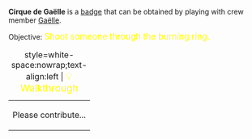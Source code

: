 '''Cirque de Gaëlle''' is a [[Badges|badge]] that can be obtained by playing with crew member [[Gaëlle_le_Bris|Gaëlle]].

Objective: <big style="color:yellow">Shoot someone through the burning ring.</big>

{| class="mw-collapsible mw-collapsed"
|+ style=white-space:nowrap;text-align:left | <big style="color:yellow">💡 Walkthrough</big>
|-
| Please contribute...
|}